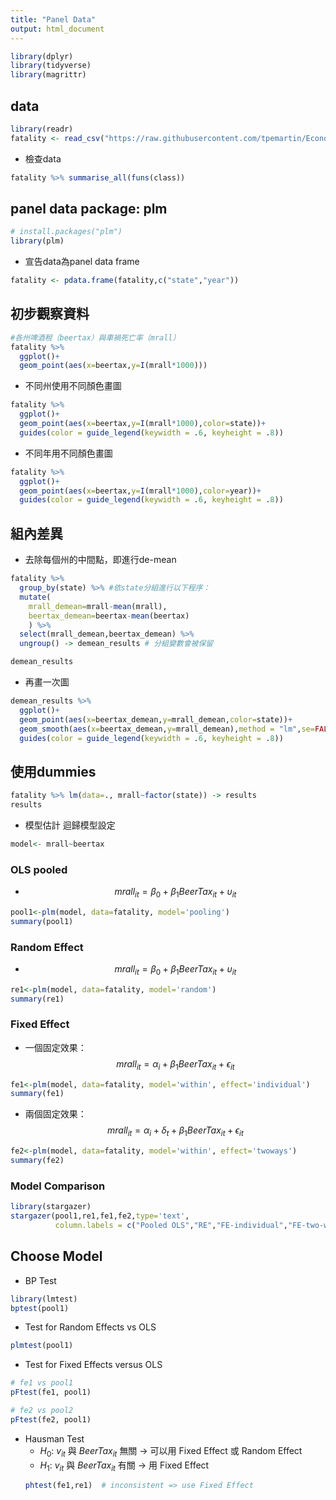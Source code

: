 ```yaml
---
title: "Panel Data"
output: html_document
---
```


```r
library(dplyr)
library(tidyverse)
library(magrittr)
```

## data
```r
library(readr)
fatality <- read_csv("https://raw.githubusercontent.com/tpemartin/Econometric-Analysis/master/Part%20II/fatality.csv")
```

- 檢查data
```r
fatality %>% summarise_all(funs(class))
```

## panel data package: plm
```r
# install.packages("plm")
library(plm)
```

- 宣告data為panel data frame
```r
fatality <- pdata.frame(fatality,c("state","year"))
```

## 初步觀察資料
```r
#各州啤酒稅（beertax）與車禍死亡率（mrall）
fatality %>% 
  ggplot()+
  geom_point(aes(x=beertax,y=I(mrall*1000)))
```

  - 不同州使用不同顏色畫圖
```r
fatality %>% 
  ggplot()+
  geom_point(aes(x=beertax,y=I(mrall*1000),color=state))+
  guides(color = guide_legend(keywidth = .6, keyheight = .8))
```

- 不同年用不同顏色畫圖
```r
fatality %>% 
  ggplot()+
  geom_point(aes(x=beertax,y=I(mrall*1000),color=year))+
  guides(color = guide_legend(keywidth = .6, keyheight = .8))
```

## 組內差異
- 去除每個州的中間點，即進行de-mean
```r
fatality %>% 
  group_by(state) %>% #依state分組進行以下程序：
  mutate(
    mrall_demean=mrall-mean(mrall),
    beertax_demean=beertax-mean(beertax)
    ) %>%
  select(mrall_demean,beertax_demean) %>%
  ungroup() -> demean_results # 分組變數會被保留

demean_results
```

- 再畫一次圖
```r
demean_results %>%
  ggplot()+
  geom_point(aes(x=beertax_demean,y=mrall_demean,color=state))+
  geom_smooth(aes(x=beertax_demean,y=mrall_demean),method = "lm",se=FALSE)+
  guides(color = guide_legend(keywidth = .6, keyheight = .8))
```

## 使用dummies
```r
fatality %>% lm(data=., mrall~factor(state)) -> results
results
```

- 模型估計 迴歸模型設定
```r
model<- mrall~beertax
```

### OLS pooled
- $$mrall_{it} = \beta_0 + \beta_1BeerTax_{it}+\upsilon_{it}$$
```r
pool1<-plm(model, data=fatality, model='pooling')
summary(pool1)
```

### Random Effect
- $$mrall_{it} = \beta_0 + \beta_1BeerTax_{it}+\upsilon_{it}$$
```r
re1<-plm(model, data=fatality, model='random')
summary(re1)
```

### Fixed Effect
- 一個固定效果：$$mrall_{it} = \alpha_i + \beta_1BeerTax_{it}+\epsilon_{it}$$
```r
fe1<-plm(model, data=fatality, model='within', effect='individual')
summary(fe1)
```

- 兩個固定效果：$$mrall_{it} = \alpha_i + \delta_{t} + \beta_1BeerTax_{it}+\epsilon_{it}$$
```r
fe2<-plm(model, data=fatality, model='within', effect='twoways')
summary(fe2)
```

### Model Comparison
```r
library(stargazer)
stargazer(pool1,re1,fe1,fe2,type='text',
          column.labels = c("Pooled OLS","RE","FE-individual","FE-two-ways"))
```

## Choose Model
- BP Test
```r
library(lmtest)
bptest(pool1)
```

- Test for Random Effects vs OLS
```r
plmtest(pool1)
```

- Test for Fixed Effects versus OLS
```r
# fe1 vs pool1
pFtest(fe1, pool1)
```

```r
# fe2 vs pool2
pFtest(fe2, pool1)
```

- Hausman Test
  - $H_0$: $v_{it}$ 與 $BeerTax_{it}$ 無關 -> 可以用 Fixed Effect 或 Random Effect
  - $H_1$: $v_{it}$ 與 $BeerTax_{it}$ 有關 -> 用 Fixed Effect
```r
phtest(fe1,re1)  # inconsistent => use Fixed Effect
```


